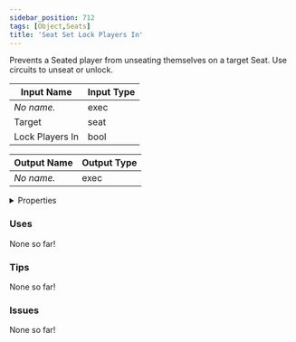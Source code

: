 ```yaml
---
sidebar_position: 712
tags: [Object,Seats]
title: 'Seat Set Lock Players In'
---
```


Prevents a Seated player from unseating themselves on a target Seat. Use circuits to unseat or unlock.




<EsbSvg />

| Input Name | Input Type |
|-----------|-----------|
| *No name.* | exec |
| Target | seat |
| Lock Players In | bool |

| Output Name | Output Type |
|-----------|-----------|
| *No name.* | exec |


<details>
  <summary>Properties</summary>
  <div>
    <div>
    <table>
      <thead>
        <tr>
          <th>Is beta required?</th>
          <th>❌</th>
        </tr>
        <tr>
          <th>Is this chip a trolling risk?</th>
          <th>❌</th>
        </tr>
        <tr>
          <th>Is this chip a role assignment risk?</th>
          <th>❌</th>
        </tr>
        <tr>
          <th>Chip UUID</th>
          <th>af071963-a0df-422e-8372-e561336921db</th>
        </tr>
      </thead>
    </table>
    </div>
  </div>
</details>

### Uses

None so far!

### Tips

None so far!

### Issues

None so far!